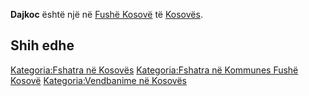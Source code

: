 {{Fshat në 
 | Emri                = Dajkoc
 | EmriAlt                = 
 | NAME_SHORT_FORM=      
 | NAME_GENERIC=      
 | NAME_SORT_NAME_RO=      DAJKOC
 | FULL_NAME_RO = Dajkoc
 | FULL_NAME_ND_RO=Dajkoc
 | SORT_NAME_RG=DAJKOC
 | FULL_NAME_RG=Dajkoc
 | FULL_NAME_ND_RG=Dajkoc
 | SRP_NAME_SHORT_FORM=      
 | SRP_NAME_GENERIC=      
 | SRP_NAME_SORT_NAME_RO=      
 | SRP_FULL_NAME_RO = 
 | SRP_FULL_NAME_ND_RO=
 | SRP_SORT_NAME_RG=
 | SRP_FULL_NAME_RG=
 | SRP_FULL_NAME_ND_RG=
 | Emri (Rasa dhanore) = 
 | Figura              = 
 | Shteti              = Kosovo
 | Komuna              = Fushë Kosovë
 | Kodi postar         = 
 | Sipërfaqja          = 

 | Popullsia           = 

 | Regj. i popullsisë  = 
 | Dend. e popullsisë  = 
 | Faqja zyrtare       = 
 <!--- Koordinatat ----> 
 | Gjerësia            = 42.558889
 | Gjatësia            = 21.640278
 | Lartësia            = 
}}
'''Dajkoc''' është një [[]] në [[Fushë Kosovë]] të [[Kosovës]].

<!-- == Gjeografia == -->
<!-- == Historia == -->
<!-- == Demografia == -->
== Shih edhe ==
{{Komuna Fushë Kosovë}}
{{Kosovo-Administrata-Cung}}

[[Kategoria:Fshatra në Kosovës]]
[[Kategoria:Fshatra në Kommunes Fushë Kosovë]]
[[Kategoria:Vendbanime në Kosovës]]
